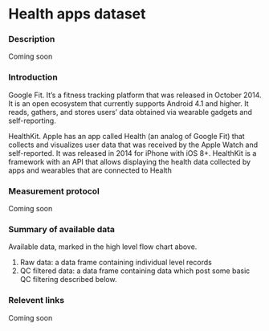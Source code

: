 # Health apps dataset

### Description
Coming soon

### Introduction
Google Fit. It’s a fitness tracking platform that was released in October 2014. It is an open ecosystem that currently supports Android 4.1 and higher. It reads, gathers, and stores users’ data obtained via wearable gadgets and self-reporting. 

HealthKit. Apple has an app called Health (an analog of Google Fit) that collects and visualizes user data that was received by the Apple Watch and self-reported. It was released in 2014 for iPhone with iOS 8+. HealthKit is a framework with an API that allows displaying the health data collected by apps and wearables that are connected to Health

### Measurement protocol
Coming soon

### Summary of available data
Available data, marked in the high level flow chart above.
1. Raw data: a data frame containing individual level records
2. QC filtered data: a data frame containing data which post some basic QC filtering described below.

### Relevent links
Coming soon

